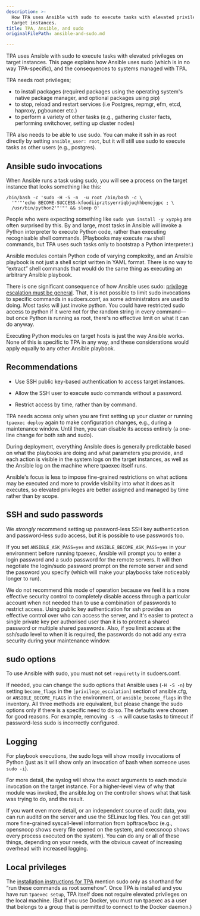 ```yaml
---
description: >-
  How TPA uses Ansible with sudo to execute tasks with elevated privileges on
  target instances.
title: TPA, Ansible, and sudo
originalFilePath: ansible-and-sudo.md

---
```


TPA uses Ansible with sudo to execute tasks with elevated privileges
on target instances. This page explains how Ansible uses sudo (which is
in no way TPA-specific), and the consequences to systems managed
with TPA.

TPA needs root privileges;

-   to install packages (required packages using the operating system's
    native package manager, and optional packages using pip)
-   to stop, reload and restart services (i.e Postgres, repmgr, efm, etcd,
    haproxy, pgbouncer etc.)
-   to perform a variety of other tasks (e.g., gathering cluster facts,
    performing switchover, setting up cluster nodes)

TPA also needs to be able to use sudo. You can make it ssh in as root
directly by setting `ansible_user: root`, but it will still use sudo to
execute tasks as other users (e.g., postgres).

## Ansible sudo invocations

When Ansible runs a task using sudo, you will see a process on the
target instance that looks something like this:

```
/bin/bash -c 'sudo -H -S -n  -u root /bin/bash -c \
  '"'"'echo BECOME-SUCCESS-kfoodiiprztsyerriqbjuqhhbemejgpc ; \
  /usr/bin/python2'"'"' && sleep 0'
```

People who were expecting something like `sudo yum install -y xyzpkg`
are often surprised by this. By and large, most tasks in Ansible will
invoke a Python interpreter to execute Python code, rather than
executing recognisable shell commands. (Playbooks may execute `raw`
shell commands, but TPA uses such tasks only to bootstrap a Python
interpreter.)

Ansible modules contain Python code of varying complexity, and an
Ansible playbook is not just a shell script written in YAML format.
There is no way to “extract” shell commands that would do the same thing
as executing an arbitrary Ansible playbook.

There is one significant consequence of how Ansible uses sudo: [privilege
escalation must be general](https://docs.ansible.com/ansible/latest/playbook_guide/playbooks_privilege_escalation.html#privilege-escalation-must-be-general). That, it is not possible
to limit sudo invocations to specific commands in sudoers.conf,
as some administrators are used to doing. Most tasks will just invoke python.
You could have restricted sudo access to python if it were not
for the random string in every command—but once Python is running as root,
there's no effective limit on what it can do anyway.

Executing Python modules on target hosts is just the way Ansible works.
None of this is specific to TPA in any way, and these considerations
would apply equally to any other Ansible playbook.

## Recommendations

-   Use SSH public key-based authentication to access target instances.

-   Allow the SSH user to execute sudo commands without a password.

-   Restrict access by time, rather than by command.

TPA needs access only when you are first setting up your cluster or
running `tpaexec deploy` again to make configuration changes, e.g.,
during a maintenance window. Until then, you can disable its access
entirely (a one-line change for both ssh and sudo).

During deployment, everything Ansible does is generally predictable
based on what the playbooks are doing and what parameters you provide,
and each action is visible in the system logs on the target instances,
as well as the Ansible log on the machine where tpaexec itself runs.

Ansible's focus is less to impose fine-grained restrictions on what
actions may be executed and more to provide visibility into what it does
as it executes, so elevated privileges are better assigned and managed
by time rather than by scope.

## SSH and sudo passwords

We *strongly* recommend setting up password-less SSH key authentication
and password-less sudo access, but it is possible to use passwords too.

If you set `ANSIBLE_ASK_PASS=yes` and `ANSIBLE_BECOME_ASK_PASS=yes`
in your environment before running tpaexec, Ansible will prompt you to
enter a login password and a sudo password for the remote servers. It
will then negotiate the login/sudo password prompt on the remote server
and send the password you specify (which will make your playbooks take
noticeably longer to run).

We do not recommend this mode of operation because we feel it is a more
effective security control to completely disable access through a
particular account when not needed than to use a combination of
passwords to restrict access. Using public key authentication for ssh
provides an effective control over who can access the server, and it's
easier to protect a single private key per authorised user than it is to
protect a shared password or multiple shared passwords. Also, if you
limit access at the ssh/sudo level to when it is required, the passwords
do not add any extra security during your maintenance window.

## sudo options

To use Ansible with sudo, you must not set `requiretty` in sudoers.conf.

If needed, you can change the sudo options that Ansible uses
(`-H -S -n`) by setting `become_flags` in the
`[privilege_escalation]` section of ansible.cfg, or
`ANSIBLE_BECOME_FLAGS` in the environment, or `ansible_become_flags`
in the inventory. All three methods are equivalent, but please change
the sudo options only if there is a specific need to do so. The defaults
were chosen for good reasons. For example, removing `-S -n` will cause
tasks to timeout if password-less sudo is incorrectly configured.

## Logging

For playbook executions, the sudo logs will show mostly invocations of
Python (just as it will show only an invocation of bash when someone
uses `sudo -i`).

For more detail, the syslog will show the exact arguments to each module
invocation on the target instance. For a higher-level view of why that
module was invoked, the ansible.log on the controller shows what that
task was trying to do, and the result.

If you want even more detail, or an independent source of audit data,
you can run auditd on the server and use the SELinux log files. You can
get still more fine-grained syscall-level information from bpftrace/bcc
(e.g., opensnoop shows every file opened on the system, and execsnoop
shows every process executed on the system). You can do any or all of
these things, depending on your needs, with the obvious caveat of
increasing overhead with increased logging.

## Local privileges

The
[installation instructions for TPA](INSTALL/)
mention sudo only as shorthand for “run these commands as root somehow”.
Once TPA is installed and you have run `tpaexec setup`, TPA
itself does not require elevated privileges on the local machine. (But
if you use Docker, you must run tpaexec as a user that belongs to a
group that is permitted to connect to the Docker daemon.)
